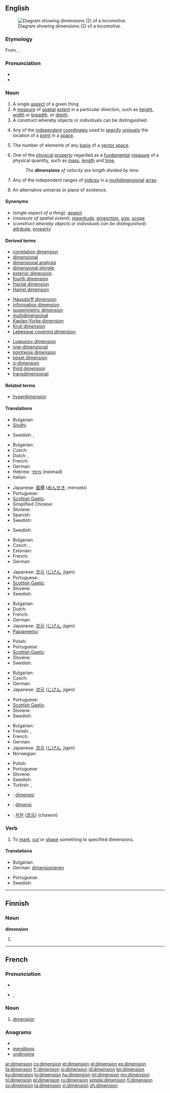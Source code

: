 {{also|Dimension|dimensión}}
==English==
{{wikipedia|dab=dimension (disambiguation)|dimension}}
[[Image:WRB - Adlitzgraben.jpg|thumb|right|Diagram showing dimensions (2) of a locomotive.]]

===Etymology===
From {{etyl|la}} {{term|dimensio|lang=la}}, {{term|dimensionis|lang=la}}.

===Pronunciation===
* {{IPA|/daɪ̯ˈmɛnʃn̩/}}
* {{audio|en-us-dimension.ogg|Audio (US)}}

===Noun===
{{wikipedia}}
{{en-noun}}

# A single [[aspect]] of a given thing.
# A [[measure]] of [[spatial]] [[extent]] in a particular direction, such as [[height]], [[width]] or [[breadth]],  or [[depth]].
# A construct whereby objects or individuals can be distinguished.
# {{geometry}} Any of the [[independent]] [[coordinate]]s used to [[specify]] [[unique]]ly the location of a [[point]] in a [[space]].
# {{linear algebra}} The number of elements of any [[basis]] of a [[vector space]].
# {{physics}} One of the [[physical]] [[property]] regarded as a [[fundamental]] [[measure]] of a physical quantity, such as [[mass]], [[length]] and [[time]].
#: ''The '''dimensions''' of velocity are length divided by time.''
# {{computing}} Any of the independent ranges of [[index|indices]] in a [[multidimensional]] [[array]].
# {{science fiction|fantasy}} An alternative universe or plane of existence.

====Synonyms====
* (''single aspect of a thing''): [[aspect]]
* (''measure of spatial extent''): [[magnitude]], [[proportion]], [[size]], [[scope]]
* (''construct whereby objects or individuals can be distinguished''): [[attribute]], [[property]]

====Derived terms====
{{top3}}
* [[correlation dimension]]
* [[dimensional]]
* [[dimensional analysis]]
* [[dimensional shingle]]
* [[exterior dimension]]
* [[fourth dimension]]
* [[fractal dimension]]
* [[Hamel dimension]]
{{mid3}}
* [[Hausdorff dimension]]
* [[information dimension]]
* [[isoperimetric dimension]]
* [[multidimensional]]
* [[Kaplan-Yorke dimension]]
* [[Krull dimension]]
* [[Lebesgue covering dimension]]
{{mid3}}
* [[Lyapunov dimension]]
* [[one-dimensional]]
* [[pointwise dimension]]
* [[poset dimension]]
* [[q-dimension]]
* [[third dimension]]
* [[transdimensional]]
{{bottom}}

====Related terms====
* [[hyperdimension]]

====Translations====

{{trans-top|single aspect of a thing}}
* Bulgarian: {{t+|bg|измерение|n}}
* [[Sindhi]]: {{t|sd|پَهلُو|tr=pahloo|sc=sd-Arab}}
{{trans-mid}}
* Swedish: {{t+|sv|aspekt|c}}, {{t+|sv|dimension|c}}
{{trans-bottom}}

{{trans-top|measure of spatial extent}}
* Bulgarian: {{t+|bg|размер|m}}
* Czech: {{t+|cs|rozměr|m}}
* Dutch: {{t+|nl|dimensie|f}}, {{t+|nl|afmeting|f}}
* French: {{t+|fr|dimension|f}}
* German: {{t+|de|Dimension|f}}
* Hebrew: [[מימד]] (meimad) {{m}}
* Italian: {{t+|it|dimensione|f}}
{{trans-mid}}
* Japanese: [[面積]] ([[めんせき]], menseki)
* Portuguese: {{t+|pt|dimensão}}
* [[Scottish Gaelic]]: {{t-|gd|tomhas|m|xs=Scottish Gaelic}}
* Simplified Chinese: {{tø|zh-cn|尺寸}}
* Slovene: {{t-|sl|dimenzija|f}}
* Spanish: {{t+|es|dimensión|f}}
* Swedish: {{t+|sv|dimension|c}}
{{trans-bottom}}

{{trans-top|construct whereby objects or individuals can be distinguished}}
* Swedish: {{t+|sv|dimension|c}}
{{trans-mid}}
{{trans-bottom}}

{{trans-top|in geometry}}
* Bulgarian: {{t|bg|размерност|f}}
* Czech: {{t+|cs|rozměr|m}}, {{t-|cs|dimenze|f}}
* Estonian: {{t|et|mõõde}}
* French: {{t+|fr|dimension|f}}
* German: {{t+|de|Dimension|f}}
{{trans-mid}}
* Japanese: [[次元]] ([[じげん]], jigen)
* Portuguese: {{t+|pt|dimensão}}
* [[Scottish Gaelic]]: {{t-|gd|tomhas|m|xs=Scottish Gaelic}}
* Slovene: {{t-|sl|dimenzija|f}}
* Swedish: {{t+|sv|dimension|c}}
{{trans-bottom}}

{{trans-top|in physics}}
* Bulgarian: {{t+|bg|измерение|n}}
* Dutch: {{t+|nl|dimensie|f}}
* French: {{t+|fr|dimension|f}}
* German: {{t+|de|Dimension|f}}
* Japanese: [[次元]] ([[じげん]], jigen)
* [[Papiamentu]]: {{tø|pap|dimenshon}}
{{trans-mid}}
* Polish: {{t+|pl|wymiar|m}}
* Portuguese: {{t+|pt|dimensão}}
* [[Scottish Gaelic]]: {{t-|gd|tomhas|m|xs=Scottish Gaelic}}
* Slovene: {{t-|sl|dimenzija|f}}
* Swedish: {{t+|sv|dimension|c}}
{{trans-bottom}}

{{trans-top|in computing}}
* Bulgarian: {{t+|bg|измерение|n}}
* Czech: {{t+|cs|rozměr|m}}
* German: {{t+|de|Dimension|f}}
* Japanese: [[次元]] ([[じげん]], jigen)
{{trans-mid}}
* Portuguese: {{t+|pt|dimensão}}
* [[Scottish Gaelic]]: {{t-|gd|tomhas|m|xs=Scottish Gaelic}}
* Slovene: {{t-|sl|dimenzija|f}}
* Swedish: {{t+|sv|dimension|c}}
{{trans-bottom}}

{{trans-top|in science fiction}}
* Bulgarian: {{t+|bg|измерение|n}}
* Finnish: {{t-|fi|ulottuvuus}}, {{t-|fi|dimensio}}
* French: {{t+|fr|dimension|f}}
* German: {{t+|de|Dimension|f}}
* Japanese: [[次元]] ([[じげん]], jigen)
* Norwegian: {{t|no|dimensjon}}
{{trans-mid}}
* Polish: {{t+|pl|wymiar|m}}
* Portuguese: {{t+|pt|dimensão}}
* Slovene: {{t-|sl|dimenzija|f}}
* Swedish: {{t+|sv|dimension|c}}
* Turkish: {{t|tr|boyut}},  {{t+|tr|evren}}
{{trans-bottom}}

{{checktrans-top}}
* {{ttbc|Esperanto}}: [[dimensio]]
* {{ttbc|Indonesian}}: [[dimensi]]
{{trans-mid}}
* {{ttbc|Korean}}: [[차원]] ([[次元]]) (chawon)
{{trans-bottom}}

===Verb===
{{en-verb}}

# {{transitive}} To [[mark]], [[cut]] or [[shape]] something to specified dimensions.

====Translations====
{{trans-top|to mark, cut or shape something to specified dimensions}}
* Bulgarian: {{t|bg|оразмерявам}}
* German: [[dimensionieren]]
{{trans-mid}}
* Portuguese: {{t+|pt|dimensão}}
* Swedish: {{t|sv|dimensionera}}
{{trans-bottom}}

----

==Finnish==

===Noun===
'''dimension'''

# {{fi-form of|type=noun|case=genitive|pl=singular|[[dimensio]]}}

----

==French==

===Pronunciation===
* {{audio|Fr-dimension.ogg|audio}}
* {{IPA|/di.mɑ̃.sjɔ̃/|lang=fr}}, {{SAMPA|/di.mA~.sjO~/}}

===Noun===
{{fr-noun|f}}

# [[#Noun|dimension]]

===Anagrams===
* {{alphagram|deiimnnos}}
* [[mendiions#French|mendiions]]
* [[ondinisme#French|ondinisme]]

[[ar:dimension]]
[[cs:dimension]]
[[et:dimension]]
[[el:dimension]]
[[es:dimension]]
[[fa:dimension]]
[[fr:dimension]]
[[io:dimension]]
[[id:dimension]]
[[kn:dimension]]
[[ku:dimension]]
[[lo:dimension]]
[[hu:dimension]]
[[ml:dimension]]
[[my:dimension]]
[[nl:dimension]]
[[pl:dimension]]
[[ru:dimension]]
[[simple:dimension]]
[[fi:dimension]]
[[sv:dimension]]
[[ta:dimension]]
[[vi:dimension]]
[[zh:dimension]]